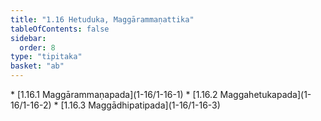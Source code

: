 ```yaml
---
title: "1.16 Hetuduka, Maggārammaṇattika"
tableOfContents: false
sidebar:
  order: 8
type: "tipitaka"
basket: "ab"
---
```



<DynamicBreadcrumb />



<TableOfContents>
* [1.16.1 Maggārammaṇapada](1-16/1-16-1)
* [1.16.2 Maggahetukapada](1-16/1-16-2)
* [1.16.3 Maggādhipatipada](1-16/1-16-3)
</TableOfContents>